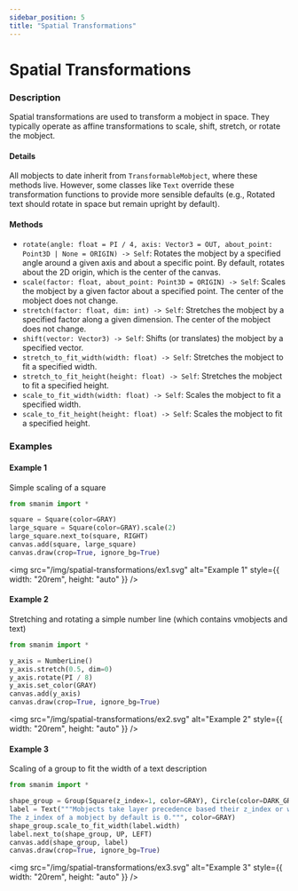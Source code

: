 ```yaml
---
sidebar_position: 5
title: "Spatial Transformations"
---
```


# Spatial Transformations

### Description

Spatial transformations are used to transform a mobject in space.
They typically operate as affine transformations to scale, shift, stretch, or rotate the mobject.

#### Details

All mobjects to date inherit from `TransformableMobject`, where these methods live.
However, some classes like `Text` override these transformation functions to provide more sensible defaults (e.g., Rotated text should rotate in space but remain upright by default).

#### Methods

- `rotate(angle: float = PI / 4, axis: Vector3 = OUT, about_point: Point3D | None = ORIGIN) -> Self`: Rotates the mobject by a specified angle around a given axis and about a specific point. By default, rotates about the 2D origin, which is the center of the canvas.
- `scale(factor: float, about_point: Point3D = ORIGIN) -> Self`: Scales the mobject by a given factor about a specified point. The center of the mobject does not change.
- `stretch(factor: float, dim: int) -> Self`: Stretches the mobject by a specified factor along a given dimension. The center of the mobject does not change.
- `shift(vector: Vector3) -> Self`: Shifts (or translates) the mobject by a specified vector.
- `stretch_to_fit_width(width: float) -> Self`: Stretches the mobject to fit a specified width.
- `stretch_to_fit_height(height: float) -> Self`: Stretches the mobject to fit a specified height.
- `scale_to_fit_width(width: float) -> Self`: Scales the mobject to fit a specified width.
- `scale_to_fit_height(height: float) -> Self`: Scales the mobject to fit a specified height.

### Examples

#### Example 1

Simple scaling of a square

```python
from smanim import *

square = Square(color=GRAY)
large_square = Square(color=GRAY).scale(2)
large_square.next_to(square, RIGHT)
canvas.add(square, large_square)
canvas.draw(crop=True, ignore_bg=True)
```

<img
  src="/img/spatial-transformations/ex1.svg"
  alt="Example 1"
  style={{ width: "20rem", height: "auto" }}
/>

#### Example 2

Stretching and rotating a simple number line (which contains vmobjects and text)

```python
from smanim import *

y_axis = NumberLine()
y_axis.stretch(0.5, dim=0)
y_axis.rotate(PI / 8)
y_axis.set_color(GRAY)
canvas.add(y_axis)
canvas.draw(crop=True, ignore_bg=True)
```

<img
  src="/img/spatial-transformations/ex2.svg"
  alt="Example 2"
  style={{ width: "20rem", height: "auto" }}
/>
#### Example 3

Scaling of a group to fit the width of a text description

```python
from smanim import *

shape_group = Group(Square(z_index=1, color=GRAY), Circle(color=DARK_GRAY).shift(RIGHT * 0.5))
label = Text("""Mobjects take layer precedence based their z_index or when their z_indexes are equal the order they are added to the canvas.
The z_index of a mobject by default is 0.""", color=GRAY)
shape_group.scale_to_fit_width(label.width)
label.next_to(shape_group, UP, LEFT)
canvas.add(shape_group, label)
canvas.draw(crop=True, ignore_bg=True)
```

<img
  src="/img/spatial-transformations/ex3.svg"
  alt="Example 3"
  style={{ width: "20rem", height: "auto" }}
/>
